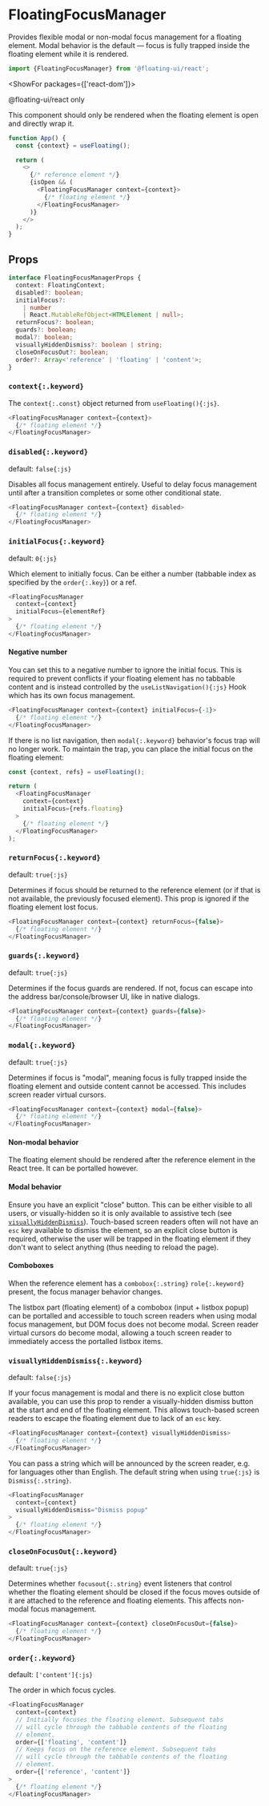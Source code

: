 <PageCard>

# FloatingFocusManager

Provides flexible modal or non-modal focus management for a
floating element. Modal behavior is the default — focus is fully
trapped inside the floating element while it is rendered.

```js
import {FloatingFocusManager} from '@floating-ui/react';
```

<ShowFor packages={['react-dom']}>

<PackageLimited>@floating-ui/react only</PackageLimited>

</ShowFor>

</PageCard>

This component should only be rendered when the floating element
is open and directly wrap it.

```js /context/1,3
function App() {
  const {context} = useFloating();

  return (
    <>
      {/* reference element */}
      {isOpen && (
        <FloatingFocusManager context={context}>
          {/* floating element */}
        </FloatingFocusManager>
      )}
    </>
  );
}
```

## Props

```ts
interface FloatingFocusManagerProps {
  context: FloatingContext;
  disabled?: boolean;
  initialFocus?:
    | number
    | React.MutableRefObject<HTMLElement | null>;
  returnFocus?: boolean;
  guards?: boolean;
  modal?: boolean;
  visuallyHiddenDismiss?: boolean | string;
  closeOnFocusOut?: boolean;
  order?: Array<'reference' | 'floating' | 'content'>;
}
```

### `context{:.keyword}`

<Required />

The `context{:.const}` object returned from `useFloating(){:js}`.

```js
<FloatingFocusManager context={context}>
  {/* floating element */}
</FloatingFocusManager>
```

### `disabled{:.keyword}`

default: `false{:js}`

Disables all focus management entirely. Useful to delay focus
management until after a transition completes or some other
conditional state.

```js
<FloatingFocusManager context={context} disabled>
  {/* floating element */}
</FloatingFocusManager>
```

### `initialFocus{:.keyword}`

default: `0{:js}`

Which element to initially focus. Can be either a number
(tabbable index as specified by the `order{:.key}`) or a ref.

```js
<FloatingFocusManager
  context={context}
  initialFocus={elementRef}
>
  {/* floating element */}
</FloatingFocusManager>
```

#### Negative number

You can set this to a negative number to ignore the initial
focus. This is required to prevent conflicts if your floating
element has no tabbable content and is instead controlled by the
`useListNavigation(){:js}` Hook which has its own focus
management.

```js
<FloatingFocusManager context={context} initialFocus={-1}>
  {/* floating element */}
</FloatingFocusManager>
```

If there is no list navigation, then `modal{:.keyword}`
behavior's focus trap will no longer work. To maintain the trap,
you can place the initial focus on the floating element:

```js /refs/
const {context, refs} = useFloating();

return (
  <FloatingFocusManager
    context={context}
    initialFocus={refs.floating}
  >
    {/* floating element */}
  </FloatingFocusManager>
);
```

### `returnFocus{:.keyword}`

default: `true{:js}`

Determines if focus should be returned to the reference element
(or if that is not available, the previously focused element).
This prop is ignored if the floating element lost focus.

```js
<FloatingFocusManager context={context} returnFocus={false}>
  {/* floating element */}
</FloatingFocusManager>
```

### `guards{:.keyword}`

default: `true{:js}`

Determines if the focus guards are rendered. If not, focus can
escape into the address bar/console/browser UI, like in native
dialogs.

```js
<FloatingFocusManager context={context} guards={false}>
  {/* floating element */}
</FloatingFocusManager>
```

### `modal{:.keyword}`

default: `true{:js}`

Determines if focus is "modal", meaning focus is fully trapped
inside the floating element and outside content cannot be
accessed. This includes screen reader virtual cursors.

```js
<FloatingFocusManager context={context} modal={false}>
  {/* floating element */}
</FloatingFocusManager>
```

#### Non-modal behavior

The floating element should be rendered after the reference
element in the React tree. It can be portalled however.

#### Modal behavior

Ensure you have an explicit "close" button. This can be either
visible to all users, or visually-hidden so it is only available
to assistive tech (see
[`visuallyHiddenDismiss`](/docs/FloatingFocusManager#visuallyhiddendismiss)).
Touch-based screen readers often will not have an `esc` key
available to dismiss the element, so an explicit close button is
required, otherwise the user will be trapped in the floating
element if they don't want to select anything (thus needing to
reload the page).

#### Comboboxes

When the reference element has a `combobox{:.string}`
`role{:.keyword}` present, the focus manager behavior changes.

The listbox part (floating element) of a combobox (input +
listbox popup) can be portalled and accessible to touch screen
readers when using modal focus management, but DOM focus does not
become modal. Screen reader virtual cursors do become modal,
allowing a touch screen reader to immediately access the
portalled listbox items.

### `visuallyHiddenDismiss{:.keyword}`

default: `false{:js}`

If your focus management is modal and there is no explicit close
button available, you can use this prop to render a
visually-hidden dismiss button at the start and end of the
floating element. This allows touch-based screen readers to
escape the floating element due to lack of an `esc` key.

```js
<FloatingFocusManager context={context} visuallyHiddenDismiss>
  {/* floating element */}
</FloatingFocusManager>
```

You can pass a string which will be announced by the screen
reader, e.g. for languages other than English. The default string
when using `true{:js}` is `Dismiss{:.string}`.

```js
<FloatingFocusManager
  context={context}
  visuallyHiddenDismiss="Dismiss popup"
>
  {/* floating element */}
</FloatingFocusManager>
```

### `closeOnFocusOut{:.keyword}`

default: `true{:js}`

Determines whether `focusout{:.string}` event listeners that
control whether the floating element should be closed if the
focus moves outside of it are attached to the reference and
floating elements. This affects non-modal focus management.

```js
<FloatingFocusManager context={context} closeOnFocusOut={false}>
  {/* floating element */}
</FloatingFocusManager>
```

### `order{:.keyword}`

default: `['content']{:js}`

The order in which focus cycles.

```js
<FloatingFocusManager
  context={context}
  // Initially focuses the floating element. Subsequent tabs
  // will cycle through the tabbable contents of the floating
  // element.
  order={['floating', 'content']}
  // Keeps focus on the reference element. Subsequent tabs
  // will cycle through the tabbable contents of the floating
  // element.
  order={['reference', 'content']}
>
  {/* floating element */}
</FloatingFocusManager>
```
